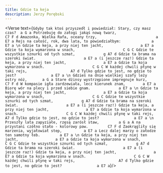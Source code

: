 ```yaml
---
title: Gdzie ta keja
description: Jerzy Porębski
---
```



<Verse text={`
Gdyby tak ktoś przyszedł i powiedział: Stary, czy masz czas?  a G a
Potrzebuję do załogi jakąś nową twarz,                        C7 F d
Amazonka, Wielka Rafa, oceany trzy,                           a E7 a
Rejs na całość, rok, dwa lata, to powiedziałbym:              a E7 a
\n
Gdzie ta keja, a przy niej ten jacht,                 a E7 a
Gdzie ta koja wymarzona w snach,                      C G C
Gdzie te wszystkie sznurki od tych szmat,             g A7 d
Gdzie ta brama na szeroki świat.                      a E7 a
(i jeszcze raz!)
Gdzie ta keja, a przy niej ten jacht,                 a E7 a
Gdzie ta koja wymarzona w snach.                      C G C
W każdej chwili płynę w taki rejs,                    A7 d
Tylko gdzie to jest, no gdzie to jest?                a E7 a
\n
Gdzieś na dnie wielkiej szafy leży ostry nóż, 		a G a
Stare dżinsy wystrzępione impregnuje kurz, 			C7 F d
W kompasie igła zardzewiała, lecz kierunek znam, 		a E7 a
Biorę wór na plecy i przed siebie gnam. 			a E7 a
\n
Gdzie ta keja, a przy niej ten jacht,                 a E7 a
Gdzie ta koja wymarzona w snach,                      C G C
Gdzie te wszystkie sznurki od tych szmat,             g A7 d
Gdzie ta brama na szeroki świat.                      a E7 a
(i jeszcze raz!)
Gdzie ta keja, a przy niej ten jacht,                 a E7 a
Gdzie ta koja wymarzona w snach.                      C G C
W każdej chwili płynę w taki rejs,                    A7 d
Tylko gdzie to jest, no gdzie to jest?                a E7 a
\n
Przeszły lata zapyziałe, rzęsą zarósł staw, 		a G a
A na przystani czółno stało - kolorowy paw. 		C7 F d
Zaokrągliły się marzenia, wyjałowiał step, 			a E7 a
Lecz dalej marzy o załodze ten samotny łeb. 		a E7 a
\n
Gdzie ta keja, a przy niej ten jacht,                 a E7 a
Gdzie ta koja wymarzona w snach,                      C G C
Gdzie te wszystkie sznurki od tych szmat,             g A7 d
Gdzie ta brama na szeroki świat.                      a E7 a
(i jeszcze raz!)
Gdzie ta keja, a przy niej ten jacht,                 a E7 a
Gdzie ta koja wymarzona w snach.                      C G C
W każdej chwili płynę w taki rejs,                    A7 d
Tylko gdzie to jest, no gdzie to jest?                a E7 a
`}/>
